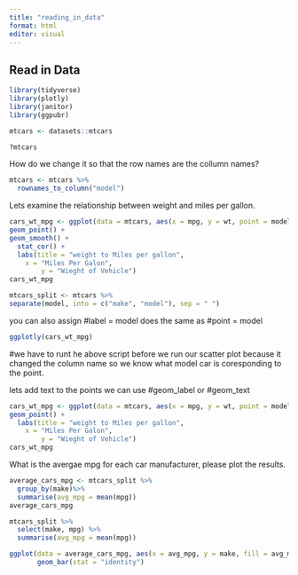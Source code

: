 ```yaml
---
title: "reading_in_data"
format: html
editor: visual
---
```


## Read in Data

```r
library(tidyverse)
library(plotly)
library(janitor)
library(ggpubr)
```

```r
mtcars <- datasets::mtcars
```

```r
?mtcars
```

How do we change it so that the row names are the collumn names?

```r
mtcars <- mtcars %>%
  rownames_to_column("model")
```

Lets examine the relationship between weight and miles per gallon.

```r
cars_wt_mpg <- ggplot(data = mtcars, aes(x = mpg, y = wt, point = model, color = hp)) +
geom_point() +
geom_smooth() +
  stat_cor() +
  labs(title = "weight to Miles per gallon",
    x = "Miles Per Galon",
        y = "Wieght of Vehicle")
cars_wt_mpg
```

```r
mtcars_split <- mtcars %>%
separate(model, into = c("make", "model"), sep = " ")
```

you can also assign #label = model does the same as #point = model

```r
ggplotly(cars_wt_mpg)

```

#we have to runt he above script before we run our scatter plot because it changed the column name so we know what model car is coresponding to the point.

lets add text to the points we can use #geom_label or #geom_text

```r
cars_wt_mpg <- ggplot(data = mtcars, aes(x = mpg, y = wt, point = model, color = hp)) +
geom_point() +
  labs(title = "weight to Miles per gallon",
    x = "Miles Per Galon",
        y = "Wieght of Vehicle")
cars_wt_mpg
```

What is the avergae mpg for each car manufacturer, please plot the results.

```r
average_cars_mpg <- mtcars_split %>%
  group_by(make)%>%
  summarise(avg_mpg = mean(mpg))
average_cars_mpg
```

```r
mtcars_split %>%
  select(make, mpg) %>%
  summarise(avg_mpg = mean(mpg))
```

```r

ggplot(data = average_cars_mpg, aes(x = avg_mpg, y = make, fill = avg_mpg)) +
       geom_bar(stat = "identity")
```
